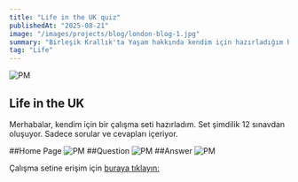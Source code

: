 ```yaml
---
title: "Life in the UK quiz"
publishedAt: "2025-08-21"
image: "/images/projects/blog/london-blog-1.jpg"
summary: "Birleşik Krallık'ta Yaşam hakkında kendim için hazırladığım bir çalışma setidir."
tag: "Life"
---
```


![PM](/images/projects/blog/the-uk.jpg)


## Life in the UK

Merhabalar, kendim için bir çalışma seti hazırladım. Set şimdilik 12 sınavdan oluşuyor. Sadece sorular ve cevapları içeriyor.

##Home Page
![PM](/images/projects/blog/lifeintheuk1.jpg)
##Question 
![PM](/images/projects/blog/lifeintheuk2.jpg)
##Answer
![PM](/images/projects/blog/lifeintheuk3.jpg)

Çalışma setine erişim için [buraya tıklayın:](https://quiz.denizco.de)
